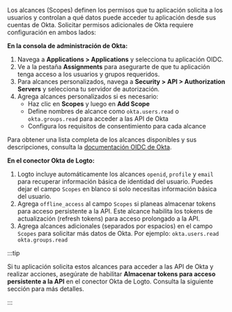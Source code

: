 Los alcances (Scopes) definen los permisos que tu aplicación solicita a los usuarios y controlan a qué datos puede acceder tu aplicación desde sus cuentas de Okta. Solicitar permisos adicionales de Okta requiere configuración en ambos lados:

**En la consola de administración de Okta:**

1. Navega a **Applications > Applications** y selecciona tu aplicación OIDC.
2. Ve a la pestaña **Assignments** para asegurarte de que tu aplicación tenga acceso a los usuarios y grupos requeridos.
3. Para alcances personalizados, navega a **Security > API > Authorization Servers** y selecciona tu servidor de autorización.
4. Agrega alcances personalizados si es necesario:
   - Haz clic en **Scopes** y luego en **Add Scope**
   - Define nombres de alcance como `okta.users.read` o `okta.groups.read` para acceder a las API de Okta
   - Configura los requisitos de consentimiento para cada alcance

Para obtener una lista completa de los alcances disponibles y sus descripciones, consulta la [documentación OIDC de Okta](https://developer.okta.com/docs/api/openapi/okta-oauth/guides/overview/#scopes).

**En el conector Okta de Logto:**

1. Logto incluye automáticamente los alcances `openid`, `profile` y `email` para recuperar información básica de identidad del usuario. Puedes dejar el campo `Scopes` en blanco si solo necesitas información básica del usuario.
2. Agrega `offline_access` al campo `Scopes` si planeas almacenar tokens para acceso persistente a la API. Este alcance habilita los tokens de actualización (refresh tokens) para acceso prolongado a la API.
3. Agrega alcances adicionales (separados por espacios) en el campo `Scopes` para solicitar más datos de Okta. Por ejemplo: `okta.users.read okta.groups.read`

:::tip

Si tu aplicación solicita estos alcances para acceder a las API de Okta y realizar acciones, asegúrate de habilitar **Almacenar tokens para acceso persistente a la API** en el conector Okta de Logto. Consulta la siguiente sección para más detalles.

:::
